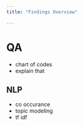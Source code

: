 ```yaml
---
title: "Findings Overview"

---
```

# QA
- chart of codes 
- explain that

## NLP
- co occurance
- topic modeling
- tf idf
